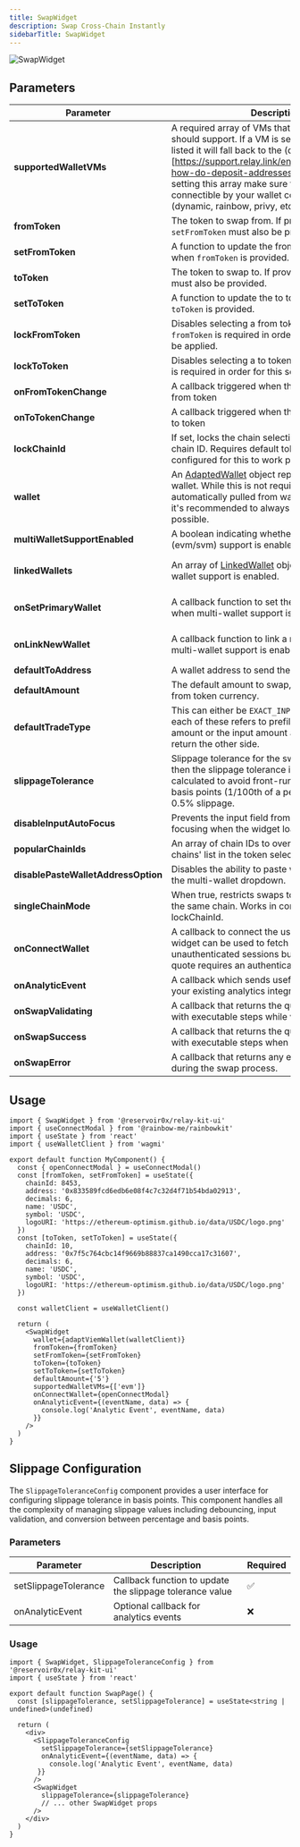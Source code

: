```yaml
---
title: SwapWidget
description: Swap Cross-Chain Instantly
sidebarTitle: SwapWidget
---
```


![SwapWidget](/images/swap-widget.png)

## Parameters

| Parameter    | Description                                                                                                                                    | Required |
|--------------|------------------------------------------------------------------------------------------------------------------------------------------------|----------|
| **supportedWalletVMs**       | A required array of VMs that the swap widget should support. If a VM is selected that's not listed it will fall back to the (deposit address)[https://support.relay.link/en/articles/10269920-how-do-deposit-addresses-work] ux. When setting this array make sure that the VMs are connectible by your wallet connection provider (dynamic, rainbow, privy, etc). | ✅       |
| **fromToken** | The token to swap from. If provided, `setFromToken` must also be provided. | ❌ |
| **setFromToken** | A function to update the from token. Required when `fromToken` is provided. | ❌ (✅ if fromToken is provided) |
| **toToken** | The token to swap to. If provided, `setToToken` must also be provided. | ❌ |
| **setToToken** | A function to update the to token. Required when `toToken` is provided. | ❌ (✅ if toToken is provided) |
| **lockFromToken** | Disables selecting a from token in the ui. A `fromToken` is required in order for this setting to be applied. | ❌       |
| **lockToToken** | Disables selecting a to token in the ui. A `toToken` is required in order for this setting to be applied. | ❌       |
| **onFromTokenChange** | A callback triggered when the user changes the from token | ❌ |
| **onToTokenChange** | A callback triggered when the user changes the to token | ❌ |
| **lockChainId** | If set, locks the chain selection to the specified chain ID. Requires default tokens to be configured for this to work properly. | ❌ |
| **wallet** | An [AdaptedWallet](https://github.com/reservoirprotocol/relay-kit/blob/main/packages/sdk/src/types/AdaptedWallet.ts#L13) object representing the user's wallet. While this is not required as it's automatically pulled from wagmi for EVM chains, it's recommended to always provide this if possible. | ❌ |
| **multiWalletSupportEnabled** | A boolean indicating whether multi-wallet (evm/svm) support is enabled. | ❌ |
| **linkedWallets** | An array of [LinkedWallet](https://github.com/reservoirprotocol/relay-kit/blob/main/packages/ui/src/types/index.ts#L14) objects when multi-wallet support is enabled. | ❌ (✅ if multiWalletSupportEnabled is true) |
| **onSetPrimaryWallet** | A callback function to set the primary wallet when multi-wallet support is enabled. | ❌ (✅ if multiWalletSupportEnabled is true) |
| **onLinkNewWallet** | A callback function to link a new wallet when multi-wallet support is enabled. | ❌ (✅ if multiWalletSupportEnabled is true) |
| **defaultToAddress** | A wallet address to send the proceeds to. | ❌       |
| **defaultAmount** | The default amount to swap, the amount is in the from token currency.  | ❌       |
| **defaultTradeType** | This can either  be `EXACT_INPUT` or `EXACT_OUTPUT`, each of these refers to prefilling the output amount or the input amount and having the quote return the other side. | ❌       |
| **slippageTolerance** | Slippage tolerance for the swap, if not specified then the slippage tolerance is automatically calculated to avoid front-running. This value is in basis points (1/100th of a percent), e.g. 50 for 0.5% slippage. | ❌       |
| **disableInputAutoFocus** | Prevents the input field from automatically focusing when the widget loads. | ❌ |
| **popularChainIds** | An array of chain IDs to override the 'Popular chains' list in the token selector. | ❌ |
| **disablePasteWalletAddressOption** | Disables the ability to paste wallet addresses in the multi-wallet dropdown. | ❌ |
| **singleChainMode** | When true, restricts swaps to occur only within the same chain. Works in conjunction with lockChainId. | ❌ |
| **onConnectWallet** | A callback to connect the user's wallet. The widget can be used to fetch quotes for unauthenticated sessions but executing the quote requires an authenticated session. | ✅       |
| **onAnalyticEvent** | A callback which sends useful [events](https://github.com/reservoirprotocol/relay-kit/blob/main/packages/ui/src/constants/events.ts) to pipe into your existing analytics integration. | ❌       |
| **onSwapValidating** | A callback that returns the quote object along with executable steps while validating the swap | ❌       |
| **onSwapSuccess** | A callback that returns the quote object along with executable steps when the swap is complete | ❌       |
| **onSwapError** | A callback that returns any errors that occur during the swap process. | ❌ |

## Usage

```tsx
import { SwapWidget } from '@reservoir0x/relay-kit-ui'
import { useConnectModal } from '@rainbow-me/rainbowkit'
import { useState } from 'react'
import { useWalletClient } from 'wagmi'

export default function MyComponent() {
  const { openConnectModal } = useConnectModal()
  const [fromToken, setFromToken] = useState({
    chainId: 8453,
    address: '0x833589fcd6edb6e08f4c7c32d4f71b54bda02913',
    decimals: 6,
    name: 'USDC',
    symbol: 'USDC',
    logoURI: 'https://ethereum-optimism.github.io/data/USDC/logo.png'
  })
  const [toToken, setToToken] = useState({
    chainId: 10,
    address: '0x7f5c764cbc14f9669b88837ca1490cca17c31607',
    decimals: 6,
    name: 'USDC',
    symbol: 'USDC',
    logoURI: 'https://ethereum-optimism.github.io/data/USDC/logo.png'
  })

  const walletClient = useWalletClient()

  return (
    <SwapWidget
      wallet={adaptViemWallet(walletClient)}
      fromToken={fromToken}
      setFromToken={setFromToken}
      toToken={toToken}
      setToToken={setToToken}
      defaultAmount={'5'}
      supportedWalletVMs={['evm']}
      onConnectWallet={openConnectModal}
      onAnalyticEvent={(eventName, data) => {
        console.log('Analytic Event', eventName, data)
      }}
    />
  )
}

```

## Slippage Configuration

The `SlippageToleranceConfig` component provides a user interface for configuring slippage tolerance in basis points. This component handles all the complexity of managing slippage values including debouncing, input validation, and conversion between percentage and basis points.

### Parameters

| Parameter | Description | Required |
|-------------|--------------------------------------------------------------------------------------------|----------|
| setSlippageTolerance | Callback function to update the slippage tolerance value | ✅ |
| onAnalyticEvent | Optional callback for analytics events | ❌ |


### Usage
```tsx
import { SwapWidget, SlippageToleranceConfig } from '@reservoir0x/relay-kit-ui'
import { useState } from 'react'

export default function SwapPage() {
  const [slippageTolerance, setSlippageTolerance] = useState<string | undefined>(undefined)

  return (
    <div>
      <SlippageToleranceConfig
        setSlippageTolerance={setSlippageTolerance}
        onAnalyticEvent={(eventName, data) => {
          console.log('Analytic Event', eventName, data)
       }}
      />
      <SwapWidget
        slippageTolerance={slippageTolerance}
        // ... other SwapWidget props
      />
    </div>
  )
}
```